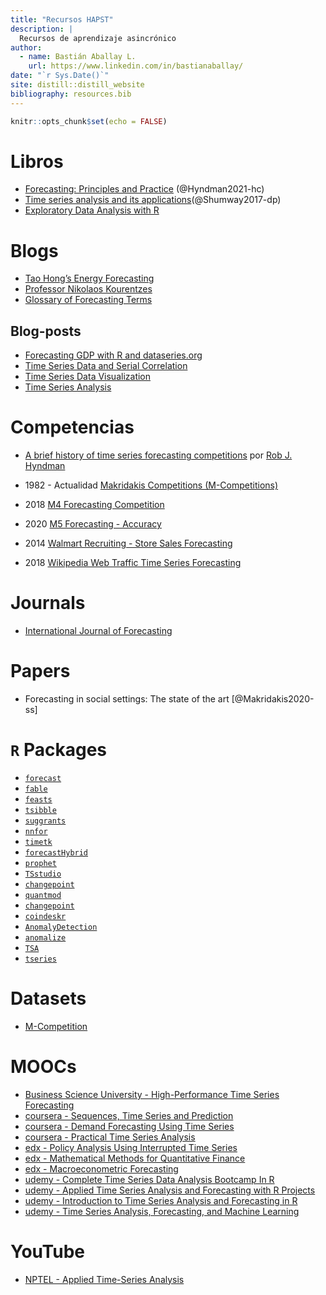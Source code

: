 ```yaml
---
title: "Recursos HAPST"
description: |
  Recursos de aprendizaje asincrónico
author:
  - name: Bastián Aballay L.
    url: https://www.linkedin.com/in/bastianaballay/
date: "`r Sys.Date()`"
site: distill::distill_website
bibliography: resources.bib
---
```


```r
knitr::opts_chunk$set(echo = FALSE)
```

# Libros

+ [Forecasting: Principles and Practice](https://otexts.com/fpp3/) (@Hyndman2021-hc)
+ [Time series analysis and its applications](https://www.stat.pitt.edu/stoffer/tsa4/index.html)(@Shumway2017-dp)
+ [Exploratory Data Analysis with R](https://bookdown.org/rdpeng/exdata/)

# Blogs

+ [Tao Hong's Energy Forecasting](http://blog.drhongtao.com/)
+ [Professor Nikolaos Kourentzes](https://kourentzes.com/forecasting/)
+ [Glossary of Forecasting Terms](https://robjhyndman.com/mwh3/FG4.pdf)

## Blog-posts

+ [Forecasting GDP with R and dataseries.org](http://www.christophsax.com/2017/05/02/forecasting-gdp/)
+ [Time Series Data and Serial Correlation](https://www.econometrics-with-r.org/14-2-tsdasc.html)
+ [Time Series Data Visualization](https://dcl-data-vis.stanford.edu/)
+ [Time Series Analysis](http://r-statistics.co/Time-Series-Analysis-With-R.html)

# Competencias

+ [A brief history of time series forecasting competitions](https://robjhyndman.com/hyndsight/forecasting-competitions/) por [Rob J. Hyndman](https://robjhyndman.com/)

+ 1982 - Actualidad [Makridakis Competitions (M-Competitions) ](https://en.wikipedia.org/wiki/Makridakis_Competitions)

+ 2018 [M4 Forecasting Competition](ttps://forecasters.org/blog/2017/11/10/m4-forecasting-competition/)

+ 2020 [M5 Forecasting - Accuracy](https://www.kaggle.com/c/m5-forecasting-accuracy/)

+ 2014 [Walmart Recruiting - Store Sales Forecasting](https://www.kaggle.com/c/walmart-recruiting-store-sales-forecasting)

+ 2018 [Wikipedia Web Traffic Time Series Forecasting](https://www.kaggle.com/c/web-traffic-time-series-forecasting/)

# Journals

+ [International Journal of Forecasting](https://forecasters.org/ijf/)

# Papers

+ Forecasting in social settings: The state of the art [@Makridakis2020-ss]

# `R` Packages

+ [`forecast`](https://cran.r-project.org/web/packages/forecast/index.html)
+ [`fable`](https://cran.r-project.org/web/packages/fable/index.html)
+ [`feasts`](https://cran.r-project.org/web/packages/feasts/index.html)
+ [`tsibble`](https://cran.r-project.org/web/packages/tsibble/index.html)
+ [`suggrants`](https://cran.r-project.org/web/packages/sugrrants/index.html)
+ [`nnfor`](https://cran.r-project.org/web/packages/nnfor/index.html)
+ [`timetk`](https://cran.r-project.org/web/packages/timetk/index.html)
+ [`forecastHybrid`](https://cran.r-project.org/web/packages/forecastHybrid/index.html)
+ [`prophet`](https://cran.r-project.org/web/packages/prophet/index.html)
+ [`TSstudio`](https://cran.r-project.org/web/packages/TSstudio/)
+ [`changepoint`](https://cran.r-project.org/web/packages/changepoint/index.html)
+ [`quantmod`](https://www.quantmod.com/)
+ [`changepoint`](https://cran.r-project.org/web/packages/changepoint/index.html)
+ [`coindeskr`](https://github.com/amrrs/coindeskr)
+ [`AnomalyDetection`](https://github.com/twitter/AnomalyDetection)
+ [`anomalize`](https://cran.r-project.org/web/packages/anomalize/index.html)
+ [`TSA`](https://cran.r-project.org/web/packages/TSA/index.html)
+ [`tseries`](https://cran.r-project.org/web/packages/tseries/index.html)

# Datasets

+ [M-Competition](https://forecasters.org/resources/time-series-data/m-competition/)

# MOOCs

+ [Business Science University - High-Performance Time Series Forecasting ](https://university.business-science.io/p/ds4b-203-r-high-performance-time-series-forecasting)
+ [coursera - Sequences, Time Series and Prediction](https://www.coursera.org/learn/tensorflow-sequences-time-series-and-prediction)
+ [coursera - Demand Forecasting Using Time Series](https://www.coursera.org/learn/demand-prediction-using-time-series)
+ [coursera - Practical Time Series Analysis](https://www.coursera.org/learn/practical-time-series-analysis)
+ [edx - Policy Analysis Using Interrupted Time Series](https://www.edx.org/course/policy-analysis-using-interrupted-time-series?index=product&queryID=1e4c350066762ecf3adb20d1c23ed9c6&position=4)
+ [edx - Mathematical Methods for Quantitative Finance](https://www.edx.org/course/mathematical-methods-for-quantitative-finance?index=product&queryID=1e4c350066762ecf3adb20d1c23ed9c6&position=2)
+ [edx - Macroeconometric Forecasting](https://www.edx.org/course/macroeconometric-forecasting-2?index=product&queryID=1e4c350066762ecf3adb20d1c23ed9c6&position=1)
+ [udemy - Complete Time Series Data Analysis Bootcamp In R ](https://www.udemy.com/course/complete-time-series-data-analysis-bootcamp-in-r/)
+ [udemy - Applied Time Series Analysis and Forecasting with R Projects ](https://www.udemy.com/course/r-applied-time-series-analysis-forecasting-r-projects-r-tutorials/)
+ [udemy - Introduction to Time Series Analysis and Forecasting in R ](https://www.udemy.com/course/time-series-analysis-and-forecasting-in-r/)
+ [udemy - Time Series Analysis, Forecasting, and Machine Learning ](https://www.udemy.com/course/time-series-analysis/) 

# YouTube

+ [NPTEL - Applied Time-Series Analysis](https://www.youtube.com/playlist?list=PLvOh309NvHlH0lVEyBFTv3oJ_TbDAWkP7)